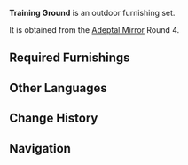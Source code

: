 {{Furnishing Infobox
|id             = 350021
|image          = Furnishing Set Training Ground Display.png
|category       = Outdoor Set
|subcategory    = Set
|rarity         = 4
|adeptal_energy = 150
|load           = 170
|description    = New recruits tend to cause unnecessary damage to their own weapons due to improper use during their training. As such, training grounds tend to come with a large amount of weapons for them to use.<br />
For the Millelith, the weapon wear and tear caused by training is no big deal, but leaving them in the Treasure Hoarder's hands is cause for salary docking for sure...
|blueprint      = Adeptal Mirror
|adeptal mirror = 4
}}
'''Training Ground''' is an outdoor furnishing set.

It is obtained from the [[Adeptal Mirror]] Round 4.

==Required Furnishings==
{{Recipe
|type = Furnishing Set
|Hardwood Weapon Rack = 1
|Fir Weapon Rack = 2
|Fir Shelves = 1
|sort = Hardwood Weapon Rack,Fir Weapon Rack,Fir Shelves
|yield = 0
}}

==Other Languages==
{{Other Languages
|en      = Training Ground
|zhs     = 练兵场的一角
|zhs_rm  = Liànbīng-chǎng de Yījiǎo
|zht     = 練兵場的一角
|zht_rm  = Liànbīng-chǎng de Yījiǎo
|zh_tl   = A Corner of the Training Ground
|ja      = 練兵場の片隅
|ja_rm   = Renpeijou no Katasumi
|ja_tl   = Corner of the Training Ground
|ko      = 훈련장의 일각
|ko_rm   = Hunryeonjang-ui Ilgak
|ko_tl   = Section of Training Ground
|es      = Campo de entrenamiento
|es_tl   = Training Camp
|fr      = Terrain d'entraînement
|fr_tl   = Training Ground
|ru      = Тренировочная площадка
|ru_tl   = 
|th      = มุมหนึ่งของสนามฝึกซ้อม
|th_rm   = 
|th_tl   = 
|vi      = Một Góc Khu Luyện Binh
|vi_tl   = 
|de      = Übungsplatz
|de_tl   = Training Ground
|id      = Tempat Latihan
|id_tl   = Training Ground
|pt      = Terreno de Treinamento
|pt_tl   = Training Ground
}}

==Change History==
{{Change History|1.5}}

==Navigation==
{{Furnishing Navbox/Sets|type=regular}}
